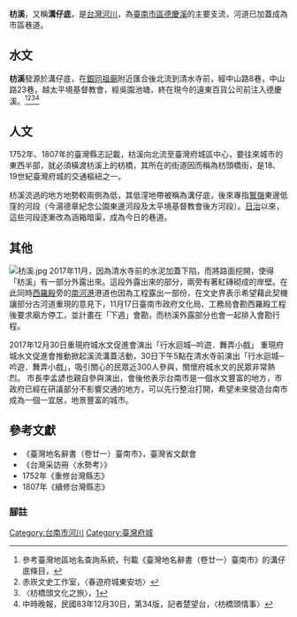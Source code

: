 {{Infobox Hokkien name
| title                =枋溪
| image                =Deqing River3.jpg
| image_size           =320px
| caption              =1907年，枋溪由超出圖片下方的位置北流，經清水寺前，鷲嶺之東，吳園水池，最終匯入德慶溪。
|
| hanji                =枋溪
| poj                  =Pang-khe
| hanlo                =
| tl                   =Pang-khe
| bp                   =
| hokkienipa           =
|
| othername1           =別稱
| hanji1               =溝仔底
| poj1                 =Kau-á-té
| hanlo1               =
| tl1                  =Kau-á-té
| bp1                  =
| hokkienipa1          =
}}
'''枋溪'''，又稱'''溝仔底'''，是[[台灣|台灣]][[河川|河川]]，為[[台南市|臺南市區]][[德慶溪|德慶溪]]的主要支流，河道已加蓋成為市區巷道。

==水文==
'''枋溪'''發源於溝仔底，在[[銀同祖廟|銀同祖廟]]附近匯合後北流到清水寺前，經中山路8巷，中山路23巷，越太平境基督教會，經吳園池塘，終在現今的遠東百貨公司前注入德慶溪。<ref>參考臺灣地區地名查詢系統，刊載《臺灣地名辭書（卷廿一）臺南市》的溝仔底條目，{{cite web |url=http://placesearch.moi.gov.tw/input/detail.php?input_id=37652 |title=存档副本 |accessdate=2008-02-09 |deadurl=yes |archiveurl=https://archive.is/20120717045934/http://placesearch.moi.gov.tw/input/detail.php?input_id=37652 |archivedate=2012-07-17 }}</ref><ref>赤崁文史工作室，〈春遊府城東安坊〉</ref><ref>〈枋橋頭文化之旅〉，[http://miou.mat.ncku.edu.tw:1500/cgi-bin/bbs2html_cgi?D.854059058.A/S.854164435.A/D.867593491.A/D.867598303.A/M.872735931.A+a1ba20aa44bef4c059a4e5a4c6]{{dead link|date=2018年1月 |bot=InternetArchiveBot |fix-attempted=yes }}</ref><ref>中時晚報，民國83年12月30日，第34版，記者楚望台，〈枋橋頭情事〉</ref>

==人文==
1752年、1807年的臺灣縣志記載，枋溪向北流至臺灣府城區中心，要往來城市的東西半部，就必須橫渡枋溪上的枋橋，其所在的街道因而稱為枋頭橋街，是18、19世紀臺灣府城的交通樞紐之一。

枋溪流過的地方地勢較兩側為低，其低漥地帶被稱為溝仔底，後來專指[[鷲嶺|鷲嶺]]東邊低窪的河段（今湯德章紀念公園東邊河段及太平境基督教會後方河段）。[[臺灣日治時期|日治]]以來，這些河段逐漸改為涵箱暗渠，成為今日的巷道。

== 其他 ==
[[File:枋溪.jpg|thumb]]
2017年11月，因為清水寺前的水泥加蓋下陷，而將路面挖開，使得「枋溪」有一部分外露出來{{r|劉}}{{r|洪}}。這段外露出來的部分，兩旁有著紅磚砌成的岸壁{{r|洪}}。在此同時[[西羅殿|西羅殿]]旁的[[五條港_(臺南)|南河港]]港道也因為工程露出一部份，在文史界表示希望藉此契機讓部分古河道重現的意見下，11月17日臺南市政府文化局、工務局會勘西羅殿工程後要求廟方停工，並計畫在「下週」會勘，而枋溪外露部分也會一起排入會勘行程{{r|洪2}}。

2017年12月30日重現府城水文促進會演出「行水迴城─吟遊．舞弄小戲」
重現府城水文促進會推動掀起溪流溝蓋活動，30日下午5點在清水寺前演出「行水迴城─吟遊．舞弄小戲」，吸引關心的民眾近300人參與，關懷府城水文的民眾非常熱烈。
市長李孟諺也親自參與演出，會後他表示台南市是一個水文豐富的地方，市政府已經在研議部分不影響交通的地方，可以先行整治打開，希望未來營造台南市成為一個一宜居，地景豐富的城市。

==參考文獻==
*《臺灣地名辭書（卷廿一）臺南市》，臺灣省文獻會
*《台灣采訪冊〈水勢考〉》
* 1752年《重修台灣縣志》
* 1807年《續修台灣縣志》

===腳註===
{{reflist|refs=
<ref name="劉">{{cite news |url=http://news.ltn.com.tw/news/life/breakingnews/2248307 |author=劉婉君 |title=〈台南又一古河道重見天日 枋溪因工程露臉〉 |publisher=自由時報 |date=2017-11-09 |accessdate=2017-11-18 |archive-date=2019-12-01 |archive-url=https://web.archive.org/web/20191201055701/https://news.ltn.com.tw/news/life/breakingnews/2248307 |dead-url=no }}</ref>
<ref name="洪">{{cite news |url=http://news.ltn.com.tw/news/life/breakingnews/2257348 |author=洪瑞琴 |title=〈打開河道看見古都 潺潺水聲好療癒〉 |publisher=自由時報 |date=2017-11-18 |accessdate=2017-11-18 |archive-date=2019-12-02 |archive-url=https://web.archive.org/web/20191202062416/https://news.ltn.com.tw/news/life/breakingnews/2257348 |dead-url=no }}</ref>
<ref name="洪2">{{cite news |url=http://news.ltn.com.tw/news/local/paper/1152855 |author=洪瑞琴 |title=〈南河港現遺跡 市府會勘要求停工〉 |publisher=自由時報 |date=2017-11-18 |accessdate=2017-11-18 |archive-date=2019-05-16 |archive-url=https://web.archive.org/web/20190516001405/https://news.ltn.com.tw/news/local/paper/1152855 |dead-url=no }}</ref>
}}

{{臺灣府城}}

[[Category:台南市河川|Category:台南市河川]]
[[Category:臺灣府城|Category:臺灣府城]]